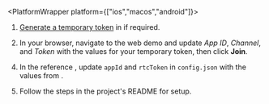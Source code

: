 
<PlatformWrapper platform={["ios","macos","android"]}>
1. [Generate a temporary token](../reference/manage-agora-account#generate-a-temporary-token) in <Vg k="CONSOLE" /> if required.

1. In your browser, navigate to the <Link target="_blank" to="{{Global.DEMO_BASIC_VIDEO_CALL_URL}}"><Vg k="COMPANY" /> web demo</Link> and update _App ID_, _Channel_, and _Token_ with the values for your temporary token, then click **Join**.

<CloneReference />

4. In the reference <Vpl k="CLIENT" />, update `appId` and `rtcToken` in `config.json` with the values from <Link target="_blank" to="{{global.AGORA_CONSOLE_URL}}"><Vg k="CONSOLE" /></Link>.

5. Follow the steps in the project's README for setup.

</PlatformWrapper>